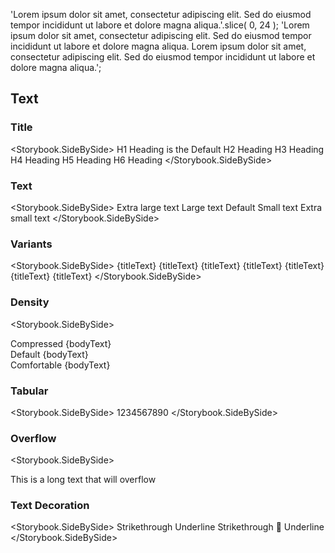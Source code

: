 
  'Lorem ipsum dolor sit amet, consectetur adipiscing elit. Sed do eiusmod tempor incididunt ut labore et dolore magna aliqua.'.slice(
    0,
    24
  );
  'Lorem ipsum dolor sit amet, consectetur adipiscing elit. Sed do eiusmod tempor incididunt ut labore et dolore magna aliqua. Lorem ipsum dolor sit amet, consectetur adipiscing elit. Sed do eiusmod tempor incididunt ut labore et dolore magna aliqua.';

## Text

### Title

<Storybook.SideBySide>
  <Heading>H1 Heading is the Default</Heading>
  <Heading as="h2">H2 Heading</Heading>
  <Heading as="h3">H3 Heading</Heading>
  <Heading as="h4">H4 Heading</Heading>
  <Heading as="h5">H5 Heading</Heading>
  <Heading as="h6">H6 Heading</Heading>
</Storybook.SideBySide>

### Text

<Storybook.SideBySide>
  <Text size="xl">Extra large text</Text>
  <Text size="lg">Large text</Text>
  <Text size="md">Default</Text>
  <Text size="sm">Small text</Text>
  <Text size="2xs">Extra small text</Text>
</Storybook.SideBySide>

### Variants

<Storybook.SideBySide>
  <Text variant="primary">{titleText}</Text>
  <Text variant="muted">{titleText}</Text>
  <Text variant="accent">{titleText}</Text>
  <Text variant="success">{titleText}</Text>
  <Text variant="warning">{titleText}</Text>
  <Text variant="danger">{titleText}</Text>
  <Text variant="promotion">{titleText}</Text>
</Storybook.SideBySide>

### Density

<Storybook.SideBySide>
  <div>
    <label>Compressed</label>
    <Text density="compressed">{bodyText}</Text>
  </div>
  <div>
    <label>Default</label>
    <Text>{bodyText}</Text>
  </div>
  <div>
    <label>Comfortable</label>
    <Text density="comfortable">{bodyText}</Text>
  </div>
</Storybook.SideBySide>

### Tabular

<Storybook.SideBySide>
  <Text tabular>1234567890</Text>
</Storybook.SideBySide>

### Overflow

<Storybook.SideBySide>
  <div style={{width: '218px', overflow: 'hidden'}}>
    <Text ellipsis>This is a long text that will overflow</Text>
  </div>
</Storybook.SideBySide>

### Text Decoration

<Storybook.SideBySide>
  <Text strikethrough>Strikethrough</Text>
  <Text underline>Underline</Text>
  <Text strikethrough underline>
    Strikethrough 🤝 Underline
  </Text>
</Storybook.SideBySide>

